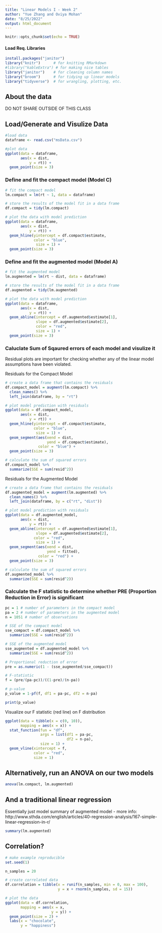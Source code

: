 ```yaml
---
title: "Linear Models I - Week 2"
author: "Yue Zhang and Oviya Mohan"
date: "8/25/2022"
output: html_document
---
```


```r
knitr::opts_chunk$set(echo = TRUE)
```
#### Load Req. Libraries 
```r
install.packages("janitor")
library("knitr")      # for knitting RMarkdown 
#library("kableExtra") # for making nice tables
library("janitor")    # for cleaning column names
library("broom")      # for tidying up linear models 
library("tidyverse")  # for wrangling, plotting, etc. 
```

## About the data

DO NOT SHARE OUTSIDE OF THIS CLASS 

## Load/Generate and Visulize Data 

```r
#load data
dataframe <- read.csv("msData.csv")  

#plot data
ggplot(data = dataframe,
       aes(x = dist,
           y = rt)) +
  geom_point(size = 3)
```


### Define and fit the compact model (Model C) 

```r
# fit the compact model
lm.compact = lm(rt ~ 1, data = dataframe)

# store the results of the model fit in a data frame
df.compact = tidy(lm.compact)

# plot the data with model prediction
ggplot(data = dataframe,
       aes(x = dist,
           y = rt)) +
  geom_hline(yintercept = df.compact$estimate,
             color = "blue",
              size = 1) +
  geom_point(size = 3) 
```


### Define and fit the augmented model (Model A) 

```r
# fit the augmented model
lm.augmented = lm(rt ~ dist, data = dataframe)

# store the results of the model fit in a data frame
df.augmented = tidy(lm.augmented)

# plot the data with model prediction
ggplot(data = dataframe,
       aes(x = dist,
           y = rt)) +
  geom_abline(intercept = df.augmented$estimate[1],
              slope = df.augmented$estimate[2],
              color = "red",
              size = 1) +
  geom_point(size = 3) 
```


### Caluclate Sum of Sqaured errors of each model and visulize it 
Residual plots are important for checking whether any of the linear model assumptions have been violated.

Residuals for the Compact Model

```r
# create a data frame that contains the residuals 
df.compact_model = augment(lm.compact) %>% 
  clean_names() %>% 
  left_join(dataframe, by = "rt")

# plot model prediction with residuals
ggplot(data = df.compact_model,
       aes(x = dist,
           y = rt)) +
  geom_hline(yintercept = df.compact$estimate,
             color = "blue",
              size = 1) +
  geom_segment(aes(xend = dist,
                   yend = df.compact$estimate),
               color = "blue") + 
  geom_point(size = 3) 

# calculate the sum of squared errors
df.compact_model %>% 
  summarize(SSE = sum(resid^2))
```
Residuals for the Augmented Model

```r

# create a data frame that contains the residuals 
df.augmented_model = augment(lm.augmented) %>% 
  clean_names() %>% 
  left_join(dataframe, by = c("rt", "dist"))

# plot model prediction with residuals
ggplot(data = df.augmented_model,
       aes(x = dist,
           y = rt)) +
  geom_abline(intercept = df.augmented$estimate[1],
              slope = df.augmented$estimate[2],
             color = "red",
              size = 1) +
  geom_segment(aes(xend = dist,
                   yend = fitted),
               color = "red") + 
  geom_point(size = 3) 

# calculate the sum of squared errors
df.augmented_model %>% 
  summarize(SSE = sum(resid^2))
```



### Calculate the F statistic to determine whether PRE (Proportion Reduction in Error) is significant 

```r
pc = 1 # number of parameters in the compact model  
pa = 2 # number of parameters in the augmented model  
n = 1051 # number of observations

# SSE of the compact model 
sse_compact = df.compact_model %>% 
  summarize(SSE = sum(resid^2))

# SSE of the augmented model
sse_augmented = df.augmented_model %>% 
  summarize(SSE = sum(resid^2))

# Proportional reduction of error 
pre = as.numeric(1 - (sse_augmented/sse_compact))

# F-statistic 
f = (pre/(pa-pc))/((1-pre)/(n-pa))

# p-value
p_value = 1-pf(f, df1 = pa-pc, df2 = n-pa)

print(p_value)
```
Visualize our F statistic (red line) on F distribution 

```r
ggplot(data = tibble(x = c(0, 10)),
       mapping = aes(x = x)) +
  stat_function(fun = "df",
                args = list(df1 = pa-pc,
                            df2 = n-pa),
                size = 1) +
  geom_vline(xintercept = f,
             color = "red",
             size = 1)
```

## Alternatively, run an ANOVA on our two models 

```r
anova(lm.compact, lm.augmented)
```

## And a traditional linear regression 

Essentially just model summary of augmented model - more info: http://www.sthda.com/english/articles/40-regression-analysis/167-simple-linear-regression-in-r/ 

```r
summary(lm.augmented)
```

## Correlation?
```r
# make example reproducible 
set.seed(1)

n_samples = 20

# create correlated data
df.correlation = tibble(x = runif(n_samples, min = 0, max = 100),
                        y = x + rnorm(n_samples, sd = 15))

# plot the data
ggplot(data = df.correlation,
       mapping = aes(x = x,
                     y = y)) + 
  geom_point(size = 2) +
  labs(x = "chocolate",
       y = "happiness")
```



